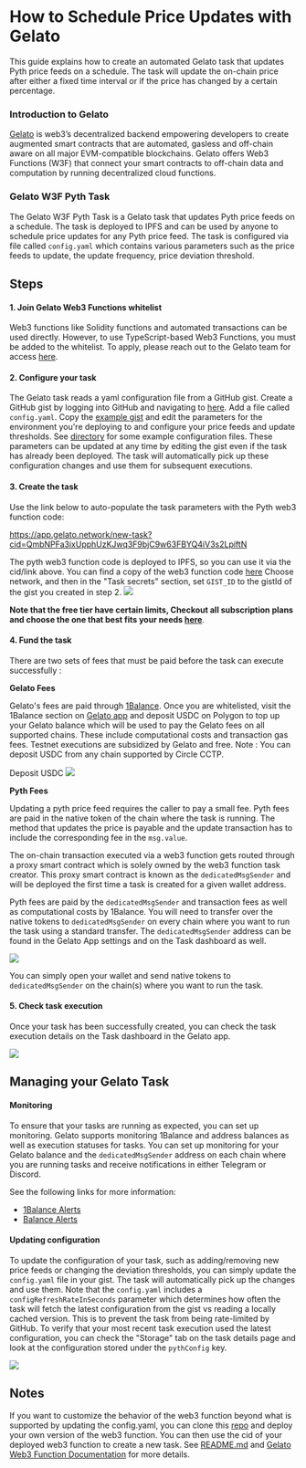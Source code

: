 # How to Schedule Price Updates with Gelato

This guide explains how to create an automated Gelato task that updates Pyth price feeds on a schedule. The task will
update the on-chain price after either a fixed time interval or if the price has changed by a certain percentage.

### Introduction to Gelato

[Gelato](https://www.gelato.network/) is web3’s decentralized backend empowering developers to create augmented smart contracts that are automated,
gasless and off-chain aware on all major EVM-compatible blockchains. Gelato offers Web3 Functions (W3F) that connect your
smart contracts to off-chain data and computation by running decentralized cloud functions.

### Gelato W3F Pyth Task

The Gelato W3F Pyth Task is a Gelato task that updates Pyth price feeds on a schedule.
The task is deployed to IPFS and can be used by anyone to schedule price updates for any Pyth price feed.
The task is configured via file called `config.yaml` which contains various parameters such as the price
feeds to update, the update frequency, price deviation threshold.

## Steps

#### 1. Join Gelato Web3 Functions whitelist

Web3 functions like Solidity functions and automated transactions can be used directly. However, to use TypeScript-based Web3 Functions, you must be added to the whitelist.
To apply, please reach out to the Gelato team for access [here](https://discord.com/invite/ApbA39BKyJ).

#### 2. Configure your task

[//]: # "TODO: redirect this to pyth fork of repo)"

The Gelato task reads a yaml configuration file from a GitHub gist.
Create a GitHub gist by logging into GitHub and navigating to [here](https://gist.github.com/). Add a file called `config.yaml`.
Copy the [example gist](https://gist.github.com/swimricky/18b2a5ad9c1a605f1cf5c19ac1d2f1d9) and edit the parameters for
the environment you're deploying to and configure your price feeds and update thresholds. See
[directory](https://github.com/pyth-network/pyth-gelato-price-pusher) for
some example configuration files. These parameters can be updated at any time by editing the gist even if the task has
already been deployed. The task will automatically pick up these configuration changes and use them for subsequent executions.

#### 3. Create the task

Use the link below to auto-populate the task parameters with the Pyth web3 function code:

https://app.gelato.network/new-task?cid=QmbNPFa3ixUpphUzKJwq3F9bjC9w63FBYQ4iV3s2LpiftN

The pyth web3 function code is deployed to IPFS, so you can use it via the cid/link above.
You can find a copy of the web3 function code [here](https://github.com/pyth-network/pyth-gelato-price-pusher/tree/main/web3-functions/pyth-oracle-w3f-priceIds)
Choose network, and then in the "Task secrets" section, set `GIST_ID` to the gistId of the gist you created in step 2.
![](/images/guides/gelato/task-creation-gist-id.png)

**Note that the free tier have certain limits, Checkout all subscription plans and choose the one that best fits your needs [here](https://app.gelato.network/1balance/subscriptions/functions?networkGroup=mainnets&type=monthly)**.

#### 4. Fund the task

There are two sets of fees that must be paid before the task can execute successfully :

**Gelato Fees**

Gelato's fees are paid through [1Balance](https://docs.gelato.network/web3-services/1balance). Once you are
whitelisted, visit the 1Balance section on [Gelato app](https://app.gelato.network/1balance) and deposit USDC on Polygon to top up
your Gelato balance which will be used to pay the Gelato fees on all supported chains. These include computational costs
and transaction gas fees. Testnet executions are subsidized by Gelato and free.
Note : You can deposit USDC from any chain supported by Circle CCTP.

Deposit USDC
![](/images/guides/gelato/deposit-usdc.png)

**Pyth Fees**

Updating a pyth price feed requires the caller to pay a small fee. Pyth fees are paid in the native token of the chain
where the task is running. The method that updates the price is payable and the update transaction has to include the
corresponding fee in the `msg.value`.

The on-chain transaction executed via a web3 function gets routed through a proxy smart contract
which is solely owned by the web3 function task creator. This proxy smart contract is known as the `dedicatedMsgSender`
and will be deployed the first time a task is created for a given wallet address.

Pyth fees are paid by the `dedicatedMsgSender` and transaction fees as well as computational costs by 1Balance.
You will need to transfer over the native tokens to `dedicatedMsgSender` on every chain where you want to run
the task using a standard transfer. The `dedicatedMsgSender` address can be found in the Gelato App settings and on the Task dashboard as well.

![](/images/guides/gelato/dedicated-msg-sender.png)

You can simply open your wallet and send native tokens to `dedicatedMsgSender` on the chain(s) where you want to run the
task.

#### 5. Check task execution

Once your task has been successfully created, you can check the task execution details on the Task dashboard in the Gelato app.

![](/images/guides/gelato/task-execution.png)

## Managing your Gelato Task

#### Monitoring

To ensure that your tasks are running as expected, you can set up monitoring. Gelato supports monitoring 1Balance and
address balances as well as execution statuses for tasks. You can set up monitoring for your Gelato balance and
the `dedicatedMsgSender` address on each chain where you are running tasks and receive notifications in either
Telegram or Discord.

See the following links for more information:

- [1Balance Alerts](https://docs.gelato.network/web3-services/1balance/1balance-alerts)
- [Balance Alerts](https://docs.gelato.network/web3-services/web3-functions/analytics-and-monitoring)

#### Updating configuration

To update the configuration of your task, such as adding/removing new price feeds or changing the deviation thresholds,
you can simply update the `config.yaml` file in your gist. The task will automatically pick up the changes and use them.
Note that the `config.yaml` includes a `configRefreshRateInSeconds` parameter which determines how often the task will
fetch the latest configuration from the gist vs reading a locally cached version. This is to prevent the task from being
rate-limited by GitHub. To verify that your most recent task execution used the latest configuration, you can check the
"Storage" tab on the task details page and look at the configuration stored under the `pythConfig` key.

![](/images/guides/gelato/storage-pyth-config.png)

## Notes

If you want to customize the behavior of the web3 function beyond what is supported by updating the config.yaml, you can
clone this [repo](https://github.com/pyth-network/pyth-gelato-price-pusher) and deploy your own version of the web3 function.
You can then use the cid of your deployed web3 function to create a new task. See [README.md](https://github.com/pyth-network/pyth-gelato-price-pusher/blob/main/README.md) and
[Gelato Web3 Function Documentation](https://docs.gelato.network/web3-services/web3-functions) for more details.
